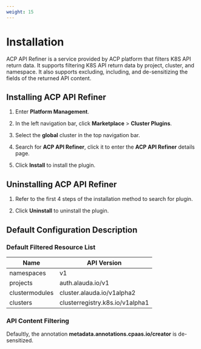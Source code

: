 ```yaml
---
weight: 15
---
```



# Installation

ACP API Refiner is a service provided by ACP platform that filters K8S API return data. It supports filtering K8S API return data by project, cluster, and namespace. It also supports excluding, including, and de-sensitizing the fields of the returned API content.

## Installing ACP API Refiner

1. Enter **Platform Management**.

2. In the left navigation bar, click **Marketplace** > **Cluster Plugins**.

3. Select the **global** cluster in the top navigation bar.

4. Search for **ACP API Refiner**, click it to enter the **ACP API Refiner** details page.

5. Click **Install** to install the plugin.

## Uninstalling ACP API Refiner

1. Refer to the first 4 steps of the installation method to search for plugin.

2. Click **Uninstall** to uninstall the plugin.

## Default Configuration Description

### Default Filtered Resource List

| Name | API Version |
|---------|----------|
| namespaces | v1 |
| projects | auth.alauda.io/v1 |
| clustermodules | cluster.alauda.io/v1alpha2 |
| clusters | clusterregistry.k8s.io/v1alpha1 |

### API Content Filtering

Defaultly, the annotation **metadata.annotations.cpaas.io/creator** is de-sensitized.











